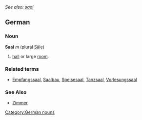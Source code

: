 ''See also: [[saal]]''
==German==
===Noun===
'''Saal''' ''m'' (plural [[Säle]])
# [[hall]] or large [[room]].

===Related terms===
*[[Empfangssaal]], [[Saalbau]], [[Speisesaal]], [[Tanzsaal]], [[Vorlesungssaal]]

===See Also===
*[[Zimmer]]

[[Category:German nouns]]